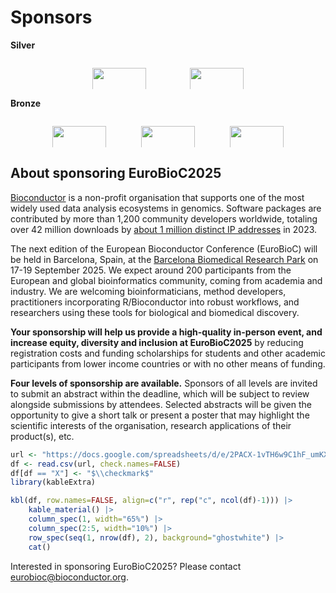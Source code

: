 # Sponsors

**Silver**

:::: {.columns}
::: {.column width="10%"}
:::

::: {.column width="80%"}

:::: {.columns}
::: {.column width="15%"}
:::

::: {.column width="30%"}
[![](../images/sponsors/MELISMdM-Logo-1000x358.png){width=100%}](https://www.upf.edu/web/biomed/mdm){target="_blank"}
:::

::: {.column width="10%"}
:::

::: {.column width="30%"}
[![](../images/sponsors/Seqera-Logo-1000x358.png){width=100%}](https://seqera.io){target="_blank"}
:::

::: {.column width="15%"}
:::

::::

:::

::: {.column width="10%"}
:::

::::


**Bronze**

:::: {.columns}
::: {.column width="10%"}
:::

::: {.column width="80%"}

:::: {.columns}
::: {.column width="30%"}
[![](../images/sponsors/Bigomics-Logo-1000x358.png){width=100%}](https://bigomics.ch){target="_blank"}
:::

::: {.column width="5%"}
:::

::: {.column width="30%"}
[![](../images/sponsors/MedBioinformatics-Logo-1000x358.png){width=100%}](https://medbioinformatics.com){target="_blank"}
:::

::: {.column width="5%"}
:::

::: {.column width="30%"}
[![](../images/sponsors/RConsortium-Logo-1000x358.png){width=100%}](https://r-consortium.org){target="_blank"}
:::

::::

:::

::: {.column width="10%"}
:::

::::

## About sponsoring EuroBioC2025

[Bioconductor](https://bioconductor.org) is a non-profit organisation that supports one of the most widely used data analysis ecosystems in genomics.
Software packages are contributed by more than 1,200 community developers worldwide, totaling over 42 million downloads by [about 1 million distinct IP addresses](https://www.bioconductor.org/packages/stats/bioc/index.html) in 2023. 

The next edition of the European Bioconductor Conference (EuroBioC) will be held in Barcelona, Spain, at the [Barcelona Biomedical Research Park](https://prbb.org) on 17-19 September 2025.
We expect around 200 participants from the European and global bioinformatics community, coming from academia and industry.
We are welcoming bioinformaticians, method developers, practitioners incorporating R/Bioconductor into robust workflows, and researchers using these tools for biological and biomedical discovery. 

**Your sponsorship will help us provide a high-quality in-person event, and increase equity, diversity and inclusion at EuroBioC2025** by reducing registration costs and funding scholarships for students and other academic participants from lower income countries or with no other means of funding.

**Four levels of sponsorship are available.** 
Sponsors of all levels are invited to submit an abstract within the deadline, which will be subject to review alongside submissions by attendees.
Selected abstracts will be given the opportunity to give a short talk or present a poster that may highlight the scientific interests of the organisation, research applications of their product(s), etc.

\usepackage{amssymb}

```r
url <- "https://docs.google.com/spreadsheets/d/e/2PACX-1vTH6w9C1hF_umKXxAWtjXj5W-Jjz511mOgKXpgYfl-v_kqLzFKOoH9oJ5kvbYMCIQt8p_iIjntUU7VR/pub?gid=106633706&single=true&output=csv"
df <- read.csv(url, check.names=FALSE)
df[df == "X"] <- "$\\checkmark$"
library(kableExtra)
```

```r
kbl(df, row.names=FALSE, align=c("r", rep("c", ncol(df)-1))) |>
    kable_material() |>
    column_spec(1, width="65%") |>
    column_spec(2:5, width="10%") |>
    row_spec(seq(1, nrow(df), 2), background="ghostwhite") |>
    cat()
```
Interested in sponsoring EuroBioC2025? Please contact
[eurobioc@bioconductor.org](mailto:eurobioc@bioconductor.org).
